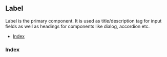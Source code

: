 ## Label

Label is the primary component. It is used as title/description tag for input fields as well as headings for components like dialog, accordion etc.

- [Index](#irimary)

### Index

<Story id="label--index" />
